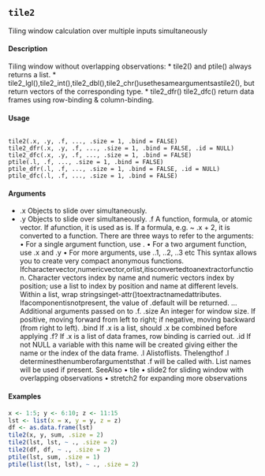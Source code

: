 
## ``tile2``
Tiling window calculation over multiple inputs simultaneously

#### Description 
Tiling window without overlapping observations: 
* tile2() and ptile() always returns a list. 
* tile2_lgl(),tile2_int(),tile2_dbl(),tile2_chr()usethesameargumentsastile2(), but return vectors of the corresponding type. 
* tile2_dfr() tile2_dfc() return data frames using row-binding & column-binding.

#### Usage 
<pre><code>
tile2(.x, .y, .f, ..., .size = 1, .bind = FALSE)
tile2_dfr(.x, .y, .f, ..., .size = 1, .bind = FALSE, .id = NULL)
tile2_dfc(.x, .y, .f, ..., .size = 1, .bind = FALSE)
ptile(.l, .f, ..., .size = 1, .bind = FALSE)
ptile_dfr(.l, .f, ..., .size = 1, .bind = FALSE, .id = NULL)
ptile_dfc(.l, .f, ..., .size = 1, .bind = FALSE)
</code></pre>

#### Arguments 
* .x Objects to slide over simultaneously. 
* .y Objects to slide over simultaneously. .f A function, formula, or atomic vector. If afunction, it is used as is. If a formula, e.g. ~ .x + 2, it is converted to a function. There are three ways to refer to the arguments: • For a single argument function, use . • For a two argument function, use .x and .y • For more arguments, use ..1, ..2, ..3 etc This syntax allows you to create very compact anonymous functions. Ifcharactervector,numericvector,orlist,itisconvertedtoanextractorfunction. Character vectors index by name and numeric vectors index by position; use a list to index by position and name at different levels. Within a list, wrap stringsinget-attr()toextractnamedattributes. Ifacomponentisnotpresent, the value of .default will be returned. ... Additional arguments passed on to .f. .size An integer for window size. If positive, moving forward from left to right; if negative, moving backward (from right to left). .bind If .x is a list, should .x be combined before applying .f? If .x is a list of data frames, row binding is carried out. .id If not NULL a variable with this name will be created giving either the name or the index of the data frame. .l Alistoflists. Thelengthof .l determinesthenumberofargumentsthat .f will be called with. List names will be used if present.
SeeAlso • tile • slide2 for sliding window with overlapping observations 
• stretch2 for expanding more observations

#### Examples
```r
x <- 1:5; y <- 6:10; z <- 11:15 
lst <- list(x = x, y = y, z = z) 
df <- as.data.frame(lst) 
tile2(x, y, sum, .size = 2) 
tile2(lst, lst, ~ ., .size = 2) 
tile2(df, df, ~ ., .size = 2) 
ptile(lst, sum, .size = 1) 
ptile(list(lst, lst), ~ ., .size = 2)
```
